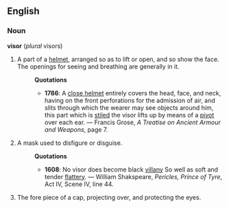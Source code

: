 ==English==
===Noun===
'''visor''' (''plural'' visors)
#A part of a [[helmet]], arranged so as to lift or open, and so show the face. The openings for seeing and breathing are generally in it.
#:'''Quotations'''
#:*'''1786''':  A [[close helmet]] entirely covers the head, face, and neck, having on the front perforations for the admission of air, and slits through which the wearer may see objects around him, this part which is [[stiled]] the visor lifts up by means of a [[pivot]] over each ear. &mdash; Francis Grose, ''A Treatise on Ancient Armour and Weapons'', page 7.
#A mask used to disfigure or disguise. 
#:'''Quotations'''
#:*'''1608''':  No visor does become black [[villany]] So well as soft and tender [[flattery]]. &mdash; William Shakspeare, ''Pericles, Prince of Tyre'', Act IV, Scene IV, line 44.
#The fore piece of a cap, projecting over, and protecting the eyes.